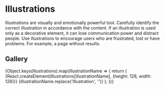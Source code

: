 
<Meta title="Guidelines/Illustrations" />

# Illustrations

Illustrations are visually and emotionally powerful tool. Carefully identify the correct illustration in accordance with the content. If an illustration is used only as a decorative element, it can lose communication power and distract people. Use illustrations to encourage users who are frustrated, lost or have problems. For example, a page without results.

## Gallery

<Canvas>
  <Story name="Standard">
    <PreviewGrid width={168}>
      {Object.keys(Illustrations).map(illustrationName => {
        return (
          <PreviewCard key={illustrationName}>
            <PreviewContainer>
              {React.createElement(Illustrations[illustrationName], {height: 128, width: 128})}
            </PreviewContainer>
            <LabelContainer>{illustrationName.replace('Illustration', '')}</LabelContainer>
          </PreviewCard>
        );
      })}
    </PreviewGrid>
  </Story>
</Canvas>
